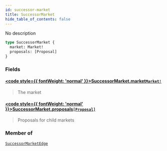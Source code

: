 ```yaml
---
id: successor-market
title: SuccessorMarket
hide_table_of_contents: false
---
```








No description

```graphql
type SuccessorMarket {
  market: Market!
  proposals: [Proposal]
}
```


### Fields

#### [<code style={{ fontWeight: 'normal' }}>SuccessorMarket.<b>market</b></code>](#)<Bullet />[`Market!`](/mainnet/api/graphql/objects/market) <Badge class="secondary" text="non-null"/> <Badge class="secondary" text="object"/>
> The market
> 

#### [<code style={{ fontWeight: 'normal' }}>SuccessorMarket.<b>proposals</b></code>](#)<Bullet />[`[Proposal]`](/mainnet/api/graphql/objects/proposal) <Badge class="secondary" text="list"/> <Badge class="secondary" text="object"/>
> Proposals for child markets
> 



### Member of

[`SuccessorMarketEdge`](/mainnet/api/graphql/objects/successor-market-edge)  <Badge class="secondary" text="object"/>



